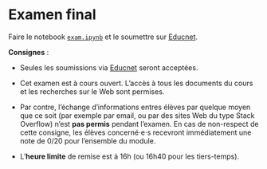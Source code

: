 # Examen final

Faire le notebook [`exam.ipynb`](notebooks/exam.ipynb) et le soumettre sur [Educnet](https://educnet.enpc.fr/mod/assign/view.php?id=58327).

**Consignes** : 

- Seules les soumissions via [Educnet](https://educnet.enpc.fr/mod/assign/view.php?id=58327) seront acceptées.

- Cet examen est à cours ouvert. L'accès à tous les documents du cours et les recherches sur le Web sont permises.

- Par contre, l'échange d'informations entres élèves par quelque moyen que ce soit (par exemple par email, ou par des sites Web du type Stack Overflow) n'est **pas permis** pendant l'examen.
  En cas de non-respect de cette consigne, les élèves concerné⋅e⋅s recevront immédiatement une note de 0/20 pour l'ensemble du module.

- L'**heure limite** de remise est à 16h (ou 16h40 pour les tiers-temps).

